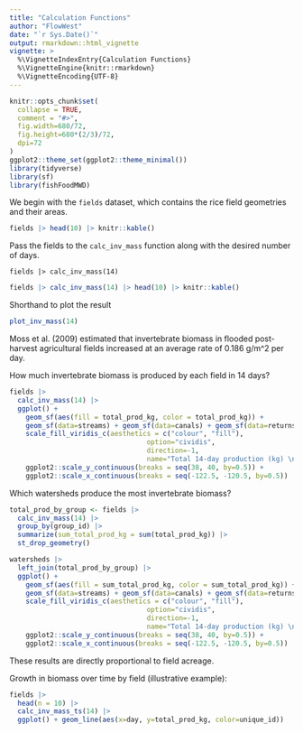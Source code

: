 ```yaml
---
title: "Calculation Functions"
author: "FlowWest"
date: "`r Sys.Date()`"
output: rmarkdown::html_vignette
vignette: >
  %\VignetteIndexEntry{Calculation Functions}
  %\VignetteEngine{knitr::rmarkdown}
  %\VignetteEncoding{UTF-8}
---
```


```r
knitr::opts_chunk$set(
  collapse = TRUE,
  comment = "#>",
  fig.width=680/72,
  fig.height=680*(2/3)/72,
  dpi=72
)
ggplot2::theme_set(ggplot2::theme_minimal())
library(tidyverse)
library(sf)
library(fishFoodMWD)
```

We begin with the `fields` dataset, which contains the rice field geometries and their areas. 

```r
fields |> head(10) |> knitr::kable()
```

Pass the fields to the `calc_inv_mass` function along with the desired number of days.

```
fields |> calc_inv_mass(14)
```
```r
fields |> calc_inv_mass(14) |> head(10) |> knitr::kable()
```

Shorthand to plot the result

```r
plot_inv_mass(14)
```

Moss et al. (2009) estimated that invertebrate biomass in flooded post-harvest agricultural fields increased at an average rate of  0.186 g/m^2 per day. 

How much invertebrate biomass is produced by each field in 14 days?

```r
fields |> 
  calc_inv_mass(14) |>
  ggplot() + 
    geom_sf(aes(fill = total_prod_kg, color = total_prod_kg)) + 
    geom_sf(data=streams) + geom_sf(data=canals) + geom_sf(data=returns) +
    scale_fill_viridis_c(aesthetics = c("colour", "fill"),
                                  option="cividis",
                                  direction=-1,
                                  name="Total 14-day production (kg) \nby field") +
    ggplot2::scale_y_continuous(breaks = seq(38, 40, by=0.5)) +
    ggplot2::scale_x_continuous(breaks = seq(-122.5, -120.5, by=0.5))
```

Which watersheds produce the most invertebrate biomass?

```r
total_prod_by_group <- fields |> 
  calc_inv_mass(14) |>
  group_by(group_id) |> 
  summarize(sum_total_prod_kg = sum(total_prod_kg)) |>
  st_drop_geometry()

watersheds |> 
  left_join(total_prod_by_group) |>
  ggplot() + 
    geom_sf(aes(fill = sum_total_prod_kg, color = sum_total_prod_kg)) + 
    geom_sf(data=streams) + geom_sf(data=canals) + geom_sf(data=returns) +
    scale_fill_viridis_c(aesthetics = c("colour", "fill"),
                                  option="cividis",
                                  direction=-1,
                                  name="Total 14-day production (kg) \nby watershed") +
    ggplot2::scale_y_continuous(breaks = seq(38, 40, by=0.5)) +
    ggplot2::scale_x_continuous(breaks = seq(-122.5, -120.5, by=0.5))
```

These results are directly proportional to field acreage.

Growth in biomass over time by field (illustrative example):

```r
fields |> 
  head(n = 10) |>
  calc_inv_mass_ts(14) |>
  ggplot() + geom_line(aes(x=day, y=total_prod_kg, color=unique_id))
```
